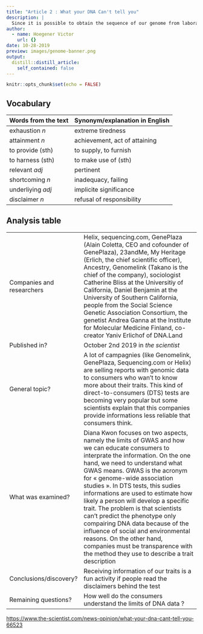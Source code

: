 ```yaml
---
title: "Article 2 : What your DNA Can't tell you"
description: |
  Since it is possible to obtain the sequence of our genome from laboratories, scientists warn consumers to misinterpret the analyzes. For example, is intelligence inscribed in our genes?
author:
  - name: Hoegener Victor
    url: {}
date: 10-28-2019
preview: images/genome-banner.png
output:
  distill::distill_article:
    self_contained: false
---
```


```r
knitr::opts_chunk$set(echo = FALSE)
```



## Vocabulary

| Words from the text | Synonym/explanation in English |
| ------------------- | ------------------------------ |
| exhaustion *n*  | extreme tiredness                   |
| attainment *n*                   | achievement, act of attaining     |
| to provide (sth)                    | to supply, to furnish         |
| to harness (sth)                    | to make use of (sth)         |
| relevant *adj*                    | pertinent         |
| shortcoming *n*                    | inadequacy, failing         |
| underliying *adj*                    | implicite significance      |
| disclaimer *n*                    | refusal of responsibility       |


## Analysis table

|                              |                                                                     |
| ---------------------------- | ------------------------------------------------------------------- |
| Companies and researchers                 | Helix, sequencing.com, GenePlaza (Alain Coletta, CEO and cofounder of GenePlaza), 23andMe, My Heritage (Erlich, the chief scientific officer), Ancestry, Genomelink (Takano is the chief of the company), sociologist Catherine Bliss at the Universitiy of California, Daniel Benjamin at the University of Southern California, people from the Social Science Genetic Association Consortium, the genetist Andrea Ganna at the Institute for Molecular Medicine Finland, co-creator Yaniv Erlichof of DNA.Land                          |
| Published in?                | October 2nd 2019 in *the scientist*                                                      |
| General topic?               | A lot of campagnies (like Genomelink, GenePlaza, Sequencing.com or Helix) are selling reports with genomic data to consumers who wan’t to know more about their traits. This kind of direct-to-consumers (DTS) tests are becoming very popular but some scientists explain that this companies provide informations less reliable that consumers think.                      |
| What was examined?       | Diana Kwon focuses on two aspects, namely the limits of GWAS and how we can educate consumers to interprate the information. On the one hand, we need to understand what GWAS means. GWAS is the acronym for « genome-wide association studies ». In DTS tests, this sudies informations are used to estimate how likely a person will develop a specific trait. The problem is that scientists can’t predict the phenotype only compairing DNA data because of the influence of social and environmental reasons. On the other hand, companies must be transparence with the method they use to describe a trait description     |
| Conclusions/discovery?       | Receiving information of our traits is a fun activity if people read the disclaimers behind the test       |
| Remaining questions?         | How well do the consumers understand the limits of DNA data ?       |

<https://www.the-scientist.com/news-opinion/what-your-dna-cant-tell-you-66523>
